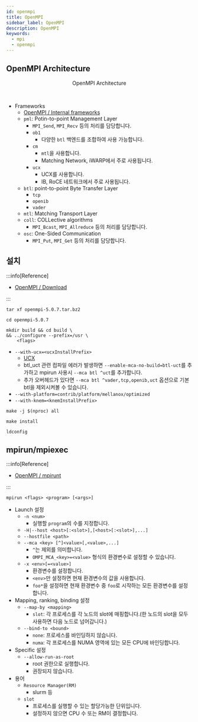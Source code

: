 ```yaml
---
id: openmpi
title: OpenMPI
sidebar_label: OpenMPI
description: OpenMPI
keywords:
  - mpi
  - openmpi
---
```



## OpenMPI Architecture

<center>
	<figure>
		<DrwaIOViewer src={useBaseUrl("img/mlops/mlops/workflow/mpi-ooerator/mpi-architecture.drawio")} />
		<figcaption>OpenMPI Architecture</figcaption>
	</figure>
</center>

<br />

- Frameworks
  - [OpenMPI / Internal frameworks](https://docs.open-mpi.org/en/main/developers/frameworks.html)
  - `pml`: Potin-to-point Management Layer
    - `MPI_Send`, `MPI_Recv` 등의 처리를 담당합니다.
    - `ob1`
      - 다양한 `btl` 백엔드를 조합하여 사용 가능합니다.
    - `cm`
      - `mtl`을 사용합니다.
      - Matching Network, iWARP에서 주로 사용됩니다.
    - `ucx`
      - UCX를 사용합니다.
      - IB, RoCE 네트워크에서 주로 사용됩니다.
  - `btl`: point-to-point Byte Transfer Layer
    - `tcp`
    - `openib`
    - `vader`
  - `mtl`: Matching Transport Layer
  - `coll`: COLLective algorithms
    - `MPI_Bcast`, `MPI_Allreduce` 등의 처리를 담당합니다.
  - `osc`: One-Sided Communication
    - `MPI_Put`, `MPI_Get` 등의 처리를 담당합니다.

## 설치

:::info[Reference]

- [OpenMPI / Download](https://www-lb.open-mpi.org/software/ompi)

:::

```shell
tar xf openmpi-5.0.7.tar.bz2
```

```shell
cd openmpi-5.0.7
```

```shell
mkdir build && cd build \
&& ../configure --prefix=/usr \
    <flags>
```

- `--with-ucx=<ucxInstallPrefix>`
  - [UCX](/docs/lang/design/protocol/ucx)
  - btl_uct 관련 컴파일 에러가 발생하면 `--enable-mca-no-build=btl-uct`를 추가하고 mpirun 사용시 `--mca btl ^uct`를 추가합니다.
  - 추가 오버헤드가 있다면 `--mca btl ^vader,tcp,openib,uct` 옵션으로 기본 btl을 제외시켜볼 수 있습니다.
- `--with-platform=contrib/platform/mellanox/optimized`
- `--with-knem=<knemInstallPrefix>`

```shell
make -j $(nproc) all
```

```shell
make install
```

```shell
ldconfig
```

## mpirun/mpiexec

:::info[Reference]

- [OpenMPI / mpirunt](https://docs.open-mpi.org/en/main/man-openmpi/man1/mpirun.1.html)

:::

```shell
mpirun <flags> <program> [<args>]
```

- Launch 설정
  - `-n <num>`
    - 실행할 `program`의 수를 지정합니다.
  - `-H|--host <host>[:<slot>],[<host>[:<slot>],...]`
  - `--hostfile <path>`
  - `--mca <key> [^]<value>[,<value>,...]`
    - `^`는 제외를 의미합니다.
    - `OMPI_MCA_<key>=<value>` 형식의 환경변수로 설정할 수 있습니다.
  - `-x <env>[=<value>]`
    - 환경변수를 설정합니다.
    - `<env>`만 설정하면 현재 환경변수의 값을 사용합니다.
    - `foo*`을 설정하면 현재 환경변수 중 `foo`로 시작하는 모든 환경변수를 설정합니다.
- Mapping, ranking, binding 설정
  - `--map-by <mapping>`
    - `slot`: 각 프로세스를 각 노드의 slot에 매핑합니다.(한 노드의 slot을 모두 사용하면 다음 노드로 넘어갑니다.)
  - `--bind-to <bound>`
    - `none`: 프로세스를 바인딩하지 않습니다.
    - `numa`: 각 프로세스를 NUMA 영역에 있는 모든 CPU에 바인딩합니다.
- Specific 설정
  - `--allow-run-as-root`
    - root 권한으로 실행합니다.
    - 권장되지 않습니다.
- 용어
  - `Resource Manager(RM)`
    - slurm 등
  - `slot`
    - 프로세스를 실행할 수 있는 할당가능한 단위입니다.
    - 설정하지 않으면 CPU 수 또는 RM이 결정합니다.
